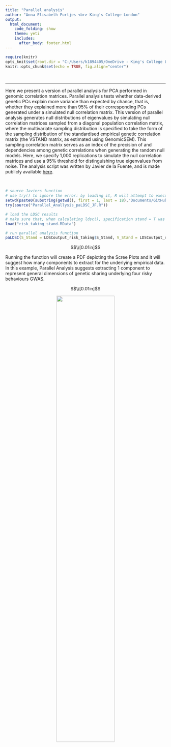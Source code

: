 ```yaml
---
title: "Parallel analysis"
author: "Anna Elisabeth Furtjes <br> King's College London"
output:
  html_document:
    code_folding: show
    theme: yeti
    includes:
      after_body: footer.html 
---
```



```r
require(knitr)
opts_knit$set(root.dir = "C:/Users/k1894405/OneDrive - King's College London/PhD/genomic_pca_simulation_started_Jan2020/")
knitr::opts_chunk$set(echo = TRUE, fig.align="center")
```


<br>


***

Here we present a version of parallel analysis for PCA performed in genomic correlation matrices. Parallel analysis tests whether data-derived genetic PCs explain more variance than expected by chance, that is, whether they explained more than 95% of their corresponding PCs generated under a simulated null correlation matrix. This version of parallel analysis generates null distributions of eigenvalues by simulating null correlation matrices sampled from a diagonal population correlation matrix, where the multivariate sampling distribution is specified to take the form of the sampling distribution of the standardised empirical genetic correlation matrix (the VSTAND matrix, as estimated using GenomicSEM). This sampling correlation matrix serves as an index of the precision of and dependencies among genetic correlations when generating the random null models. Here, we specify 1,000 replications to simulate the null correlation matrices and use a 95% threshold for distinguishing true eigenvalues from noise.
The analysis script was written by Javier de la Fuente, and is made publicly available [here](https://github.com/AnnaFurtjes/genomicPCA/tree/main/data).


<br>

```r
# source Javiers function
# use try() to ignore the error: by loading it, R will attempt to execute the function but the input has not yet been specified by the user 
setwd(paste0(substring(getwd(), first = 1, last = 18),"Documents/GitHub/genomicPCA/data"))
try(source("Parallel_Anallysis_paLDSC_JF.R"))

# load the LDSC results
# make sure that, when calculating ldsc(), specification stand = T was included
load("risk_taking_stand.RData")

# run parallel analysis function 
paLDSC(S_Stand = LDSCoutput_risk_taking$S_Stand, V_Stand = LDSCoutput_risk_taking$V_Stand, r = 1000, p = .95, diag = F, fa = F, fm = "minres", save.pdf = T)
```


$$\\[0.01in]$$

Running the function will create a PDF depicting the Scree Plots and it will suggest how many components to extract for the underlying empirical data.
In this example, Parallel Analysis suggests extracting 1 component to represent general dimensions of genetic sharing underlying four risky behaviours GWAS.


$$\\[0.01in]$$

<center>

![](C:/Users/k1894405/Documents/GitHub/genomicPCA/data/PA.PNG){width=60%}

</center>
